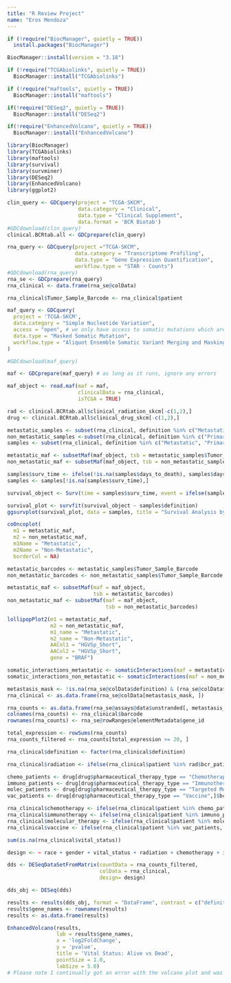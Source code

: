 ```yaml
---
title: "R Review Project"
name: "Eros Mendoza"
---
```


```r
if (!require("BiocManager", quietly = TRUE))
  install.packages("BiocManager")

BiocManager::install(version = "3.18")

if (!require("TCGAbiolinks", quietly = TRUE))
  BiocManager::install("TCGAbiolinks")

if (!require("maftools", quietly = TRUE))
  BiocManager::install("maftools")

if(!require("DESeq2", quietly = TRUE))
  BiocManager::install("DESeq2")

if(!require("EnhancedVolcano", quietly = TRUE))
  BiocManager::install("EnhancedVolcano")

library(BiocManager)
library(TCGAbiolinks)
library(maftools)
library(survival)
library(survminer)
library(DESeq2)
library(EnhancedVolcano)
library(ggplot2)

```


```r
clin_query <- GDCquery(project = "TCGA-SKCM",
                       data.category = "Clinical",
                       data.type = "Clinical Supplement",
                       data.format = 'BCR Biotab')
#GDCdownload(clin_query)
clinical.BCRtab.all <- GDCprepare(clin_query)
```

```r
rna_query <- GDCquery(project ="TCGA-SKCM",
                      data.category = "Transcriptome Profiling",
                      data.type = "Gene Expression Quantification",
                      workflow.type = "STAR - Counts")
#GDCdownload(rna_query)
rna_se <- GDCprepare(rna_query)
rna_clinical <- data.frame(rna_se@colData)
```

```r
rna_clinical$Tumor_Sample_Barcode <- rna_clinical$patient

maf_query <- GDCquery(
  project = 'TCGA-SKCM',
  data.category = "Simple Nucleotide Variation",
  access = "open", # we only have access to somatic mutations which are open access
  data.type = "Masked Somatic Mutation",
  workflow.type = "Aliquot Ensemble Somatic Variant Merging and Masking"
)

#GDCdownload(maf_query)

maf <- GDCprepare(maf_query) # as long as it runs, ignore any errors

maf_object <- read.maf(maf = maf,
                       clinicalData = rna_clinical,
                       isTCGA = TRUE)
```

```r
rad <- clinical.BCRtab.all$clinical_radiation_skcm[-c(1,2),]
drug <- clinical.BCRtab.all$clinical_drug_skcm[-c(1,2),]

metastatic_samples <- subset(rna_clinical, definition %in% c("Metastatic"))
non_metastatic_samples <-subset(rna_clinical, definition %in% c("Primary solid Tumor"))
samples <- subset(rna_clinical, definition %in% c("Metastatic", "Primary solid Tumor"))

```

```r
metastatic_maf <- subsetMaf(maf_object, tsb = metastatic_samples$Tumor_Sample_Barcode)
non_metastatic_maf <- subsetMaf(maf_object, tsb = non_metastatic_samples$Tumor_Sample_Barcode)

samples$surv_time <- ifelse(!is.na(samples$days_to_death), samples$days_to_death, samples$days_to_last_follow_up)
samples <- samples[!is.na(samples$surv_time),]

survival_object <- Surv(time = samples$surv_time, event = ifelse(samples$vital_status == "Dead", 1, 0))

survival_plot <- survfit(survival_object ~ samples$definition)
ggsurvplot(survival_plot, data = samples, title = "Survival Analysis by Metastasis Status", xlab = "Time (days)", ylab = "Survival Probability")

```

```r
coOncoplot(
  m1 = metastatic_maf,
  m2 = non_metastatic_maf,
  m1Name = "Metastatic",
  m2Name = "Non-Metastatic",
  borderCol = NA)

```

```r
metastatic_barcodes <- metastatic_samples$Tumor_Sample_Barcode
non_metastatic_barcodes <- non_metastatic_samples$Tumor_Sample_Barcode

metastatic_maf <- subsetMaf(maf = maf_object,
                            tsb = metastatic_barcodes) 
non_metastatic_maf <- subsetMaf(maf = maf_object,
                                tsb = non_metastatic_barcodes)

lollipopPlot2(m1 = metastatic_maf,
              m2 = non_metastatic_maf,
              m1_name = "Metastatic",
              m2_name = "Non-Metastatic",
              AACol1 = "HGVSp_Short",
              AACol2 = "HGVSp_Short",
              gene = "BRAF")

```

```r
somatic_interactions_metastatic <- somaticInteractions(maf = metastatic_maf)
somatic_interactions_non_metastatic <- somaticInteractions(maf = non_metastatic_maf)

```

```r
metastasis_mask <- !is.na(rna_se@colData$definition) & (rna_se@colData$definition == "Metastatic" | rna_se@colData$definition == "Primary solid Tumor")
rna_clinical <- as.data.frame(rna_se@colData[metastasis_mask, ])

rna_counts <- as.data.frame(rna_se@assays@data$unstranded[, metastasis_mask])
colnames(rna_counts) <- rna_clinical$barcode
rownames(rna_counts) <- rna_se@rowRanges@elementMetadata$gene_id

total_expression <- rowSums(rna_counts)
rna_counts_filtered <- rna_counts[total_expression >= 20, ]

rna_clinical$definition <- factor(rna_clinical$definition)

rna_clinical$radiation <- ifelse(rna_clinical$patient %in% rad$bcr_patient_barcode, 1, 0)

chemo_patients <- drug[drug$pharmaceutical_therapy_type == "Chemotherapy",]$bcr_patient_barcode
immuno_patients <- drug[drug$pharmaceutical_therapy_type == "Immunotherapy", ]$bcr_patient_barcode
molec_patients <- drug[drug$pharmaceutical_therapy_type == "Targeted Molecular therapy",]$bcr_patient_barcode
vac_patients <- drug[drug$pharmaceutical_therapy_type == "Vaccine",]$bcr_patient_barcode

rna_clinical$chemotherapy <- ifelse(rna_clinical$patient %in% chemo_patients, 1, 0)
rna_clinical$immunotherapy <- ifelse(rna_clinical$patient %in% immuno_patients, 1, 0)
rna_clinical$molecular_therapy <- ifelse(rna_clinical$patient %in% molec_patients, 1, 0)
rna_clinical$vaccine <- ifelse(rna_clinical$patient %in% vac_patients, 1, 0)

sum(is.na(rna_clinical$vital_status))

design <- ~ race + gender + vital_status + radiation + chemotherapy + immunotherapy + molecular_therapy + vaccine + definition

dds <- DESeqDataSetFromMatrix(countData = rna_counts_filtered,
                              colData = rna_clinical,
                              design= design)

dds_obj <- DESeq(dds)

results <- results(dds_obj, format = "DataFrame", contrast = c("definition", "Metastatic" , "Primary solid Tumor"))
results$gene_names <- rownames(results)
results <- as.data.frame(results)

EnhancedVolcano(results,
                lab = results$gene_names,
                x = 'log2FoldChange',
                y = 'pvalue',
                title = 'Vital Status: Alive vs Dead',
                pointSize = 1.0,
                labSize = 5.0)
# Please note I continually got an error with the volcano plot and was told to upload my code as is and use the example volcano plot in my written portion.
```

